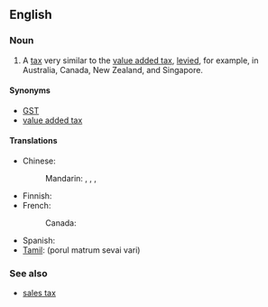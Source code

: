 ==English==
{{wikipedia}}

===Noun===
{{en-noun|sg=[[good]]s [[and]] [[service]]s [[tax]]|es}}

# A [[tax]] very similar to the [[value added tax]], [[levy|levied]], for example, in Australia, Canada, New Zealand, and Singapore.

====Synonyms====
* [[GST]]
* [[value added tax]]

====Translations====
{{trans-top|tax very similar to the value added tax}}
* Chinese:
*: Mandarin: {{t|zh|商品及服務稅|sc=Hani}}, {{t|zh|商品及服务税|tr=shāngpǐn jí fúwù shuì|sc=Hani}}, {{i|Singapore}} {{t|zh|消費稅|sc=Hani}}, {{t|zh|消费税|tr=xiāofèishuì|sc=Hani}}
* Finnish: {{t-|fi|arvonlisävero}}
* French:
*: Canada: {{t|fr|taxe sur les produits et services|f}}
{{trans-mid}}
* Spanish: {{t-|es|impuesto sobre bienes y servicios|m}}
* [[Tamil]]: (porul matrum sevai vari)
{{trans-bottom}}

===See also===
* [[sales tax]]